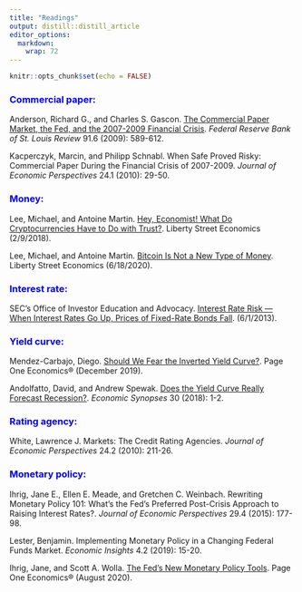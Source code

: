 ```yaml
---
title: "Readings"
output: distill::distill_article
editor_options: 
  markdown: 
    wrap: 72
---
```


```r
knitr::opts_chunk$set(echo = FALSE)
```

### [Commercial paper:]{style="color:blue;"}

Anderson, Richard G., and Charles S. Gascon. [The Commercial Paper Market, the Fed, and the 2007-2009 Financial Crisis](https://research.stlouisfed.org/publications/review/2009/11/02/the-commercial-paper-market-the-fed-and-the-2007-2009-financial-crisis/). *Federal Reserve Bank of St. Louis Review* 91.6 (2009): 589-612.

Kacperczyk, Marcin, and Philipp Schnabl. When Safe Proved Risky: Commercial Paper During the Financial Crisis of 2007-2009. *Journal of Economic Perspectives* 24.1 (2010): 29-50.



### [Money:]{style="color:blue;"}  

Lee, Michael, and Antoine Martin. [Hey, Economist! What Do Cryptocurrencies Have to Do with Trust?](https://libertystreeteconomics.newyorkfed.org/2018/02/hey-economist-what-do-cryptocurrencies-have-to-do-with-trust.html#more).
Liberty Street Economics (2/9/2018).

Lee, Michael, and Antoine Martin. [Bitcoin Is Not a New Type of Money](https://libertystreeteconomics.newyorkfed.org/2020/06/bitcoin-is-not-a-new-type-of-money.html). Liberty Street Economics (6/18/2020).




### [Interest rate:]{style="color:blue;"}  

SEC's Office of Investor Education and Advocacy. [Interest Rate Risk --- When Interest Rates Go Up, Prices of Fixed-Rate Bonds Fall](https://www.sec.gov/investor/alerts/ib_interestraterisk.html). (6/1/2013).




### [Yield curve:]{style="color:blue;"} 

Mendez-Carbajo, Diego. [Should We Fear the Inverted Yield Curve?](https://research.stlouisfed.org/publications/page1-econ/2019/11/29/should-we-fear-the-inverted-yield-curve). Page One Economics® (December 2019).

Andolfatto, David, and Andrew Spewak. [Does the Yield Curve Really Forecast Recession?](https://research.stlouisfed.org/publications/economic-synopses/2018/11/30/does-the-yield-curve-really-forecast-recession/#:~:text=In%20this%20way%2C%20an%20inverted,that%20make%20recession%20more%20likely.&text=The%20figure%20plots%20the%2010,capita%20consumption%20(excluding%20durables)). *Economic Synopses* 30 (2018): 1-2.




### [Rating agency:]{style="color:blue;"} 

White, Lawrence J. Markets: The Credit Rating Agencies. *Journal of Economic Perspectives* 24.2 (2010): 211-26.




### [Monetary policy:]{style="color:blue;"} 

Ihrig, Jane E., Ellen E. Meade, and Gretchen C. Weinbach. Rewriting Monetary Policy 101: What's the Fed's Preferred Post-Crisis Approach to Raising Interest Rates?. *Journal of Economic Perspectives* 29.4 (2015): 177-98.

Lester, Benjamin. Implementing Monetary Policy in a Changing Federal Funds Market. *Economic Insights* 4.2 (2019): 15-20.

Ihrig, Jane, and Scott A. Wolla. [The Fed's New Monetary Policy Tools](https://research.stlouisfed.org/publications/page1-econ/2020/08/03/the-feds-new-monetary-policy-tools). Page One Economics® (August 2020).
